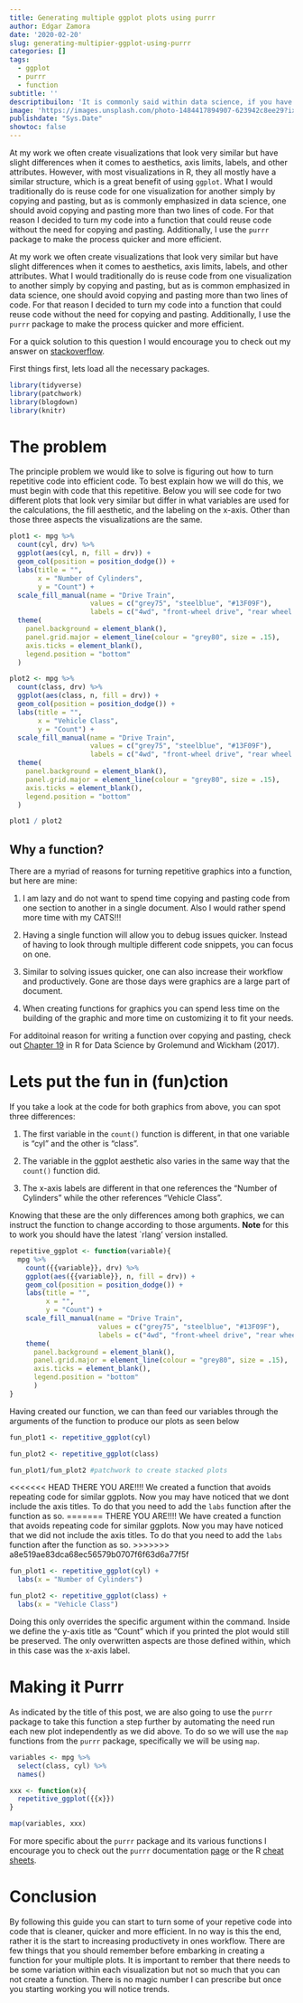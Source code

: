 ```yaml
---
title: Generating multiple ggplot plots using purrr
author: Edgar Zamora
date: '2020-02-20'
slug: generating-multipier-ggplot-using-purrr
categories: []
tags:
  - ggplot
  - purrr
  - function
subtitle: ''
descriptibuilon: 'It is commonly said within data science, if you have to copy code more than twice you should turn it into a function. For this post we will explore how to generate a function that produces similar ggplots, that vary slightly, using the rlang and purrr package. Doing so will create a more productive and cleaner workflow that should save you time.'
image: 'https://images.unsplash.com/photo-1484417894907-623942c8ee29?ixlib=rb-1.2.1&ixid=eyJhcHBfaWQiOjEyMDd9&auto=format&fit=crop&w=889&q=80'
publishdate: "Sys.Date"
showtoc: false
---
```

At my work we often create visualizations that look very similar but have slight differences when it comes to aesthetics, axis limits, labels, and other attributes. However, with most visualizations in R, they all mostly have a similar structure, which is a great benefit of using `ggplot`. What I would traditionally do is reuse code for one visualization for another simply by copying and pasting, but as is commonly emphasized in data science, one should avoid copying and pasting more than two lines of code. For that reason I decided to turn my code into a function that could reuse code without the need for copying and pasting. Additionally, I use the `purrr` package to make the process quicker and more efficient. 

At my work we often create visualizations that look very similar but have slight differences when it comes to aesthetics, axis limits, labels, and other attributes. What I would traditionally do is reuse code from one visualization to another simply by copying and pasting, but as is common emphasized in data science, one should avoid copying and pasting more than two lines of code. For that reason I decided to turn my code into a function that could reuse code without the need for copying and pasting. Additionally, I use the `purrr` package to make the process quicker and more efficient. 

For a quick solution to this question I would encourage you to check out my answer on [stackoverflow](https://stackoverflow.com/questions/57298510/how-to-generate-multiple-similar-ggplots-together/57314675#57314675).

First things first, lets load all the necessary packages. 

```r
library(tidyverse)
library(patchwork)
library(blogdown)
library(knitr)
```

# The problem

The principle problem we would like to solve is figuring out how to turn repetitive code into efficient code. To best explain how we will do this, we must begin with code that this repetitive. Below you will see code for two different plots that look very similar but differ in what variables are used for the calculations, the fill aesthetic, and the labeling on the x-axis. Other than those three aspects the visualizations are the same.

```r
plot1 <- mpg %>% 
  count(cyl, drv) %>% 
  ggplot(aes(cyl, n, fill = drv)) +
  geom_col(position = position_dodge()) +
  labs(title = "",
       x = "Number of Cylinders",
       y = "Count") +
  scale_fill_manual(name = "Drive Train",
                    values = c("grey75", "steelblue", "#13F09F"),
                    labels = c("4wd", "front-wheel drive", "rear wheel drive")) +
  theme(
    panel.background = element_blank(),
    panel.grid.major = element_line(colour = "grey80", size = .15),
    axis.ticks = element_blank(),
    legend.position = "bottom"
  )
```

```r
plot2 <- mpg %>% 
  count(class, drv) %>% 
  ggplot(aes(class, n, fill = drv)) +
  geom_col(position = position_dodge()) +
  labs(title = "",
       x = "Vehicle Class",
       y = "Count") +
  scale_fill_manual(name = "Drive Train",
                    values = c("grey75", "steelblue", "#13F09F"),
                    labels = c("4wd", "front-wheel drive", "rear wheel drive")) +
  theme(
    panel.background = element_blank(),
    panel.grid.major = element_line(colour = "grey80", size = .15),
    axis.ticks = element_blank(),
    legend.position = "bottom"
  )
```


```r
plot1 / plot2
```

## Why a function?

There are a myriad of reasons for turning repetitive graphics into a function, but here are mine:

1. I am lazy and do not want to spend time copying and pasting code from one section to another in a single document. Also I would rather spend more time with my CATS!!!

2. Having a single function will allow you to debug issues quicker. Instead of having to look through multiple different code snippets, you can focus on one.

3. Similar to solving issues quicker, one can also increase their workflow and productively. Gone are those days were graphics are a large part of document. 

4. When creating functions for graphics you can spend less time on the building of the graphic and more time on customizing it to fit your needs.

For additoinal reason for writing a function over copying and pasting, check out [Chapter 19](https://r4ds.had.co.nz/functions.html) in R for Data Science by Grolemund and Wickham (2017). 


# Lets put the fun in (fun)ction 

If you take a look at the code for both graphics from above, you can spot three differences:

1. The first variable in the `count()` function is different, in that one variable is "cyl" and the other is "class". 

2. The variable in the ggplot aesthetic also varies in the same way that the `count()` function did. 
3. The x-axis labels are different in that one references the "Number of Cylinders" while the other references "Vehicle Class".

Knowing that these are the only differences among both graphics, we can instruct the function to change according to those arguments. **Note** for this to work you should have the latest `rlang' version installed. 

```r
repetitive_ggplot <- function(variable){
  mpg %>% 
    count({{variable}}, drv) %>% 
    ggplot(aes({{variable}}, n, fill = drv)) +
    geom_col(position = position_dodge()) + 
    labs(title = "",
         x = "",
         y = "Count") +
    scale_fill_manual(name = "Drive Train",
                      values = c("grey75", "steelblue", "#13F09F"),
                      labels = c("4wd", "front-wheel drive", "rear wheel drive")) +
    theme(
      panel.background = element_blank(),
      panel.grid.major = element_line(colour = "grey80", size = .15),
      axis.ticks = element_blank(),
      legend.position = "bottom"
      )
}
```

Having created our function, we can than feed our variables through the arguments of the function to produce our plots as seen below

```r
fun_plot1 <- repetitive_ggplot(cyl)

fun_plot2 <- repetitive_ggplot(class)

fun_plot1/fun_plot2 #patchwork to create stacked plots

```

<<<<<<< HEAD
THERE YOU ARE!!!! We created a function that avoids repeating code for similar ggplots. Now you may have noticed that we dont include the axis titles. To do that you need to add the `labs` function after the function as so.
=======
THERE YOU ARE!!!! We have created a function that avoids repeating code for similar ggplots. Now you may have noticed that we did not include the axis titles. To do that you need to add the `labs` function after the function as so.
>>>>>>> a8e519ae83dca68ec56579b0707f6f63d6a77f5f

```r
fun_plot1 <- repetitive_ggplot(cyl) +
  labs(x = "Number of Cylinders")

fun_plot2 <- repetitive_ggplot(class) +
  labs(x = "Vehicle Class")

```

Doing this only overrides the specific argument within the command. Inside we define the y-axis title as "Count" which if you printed the plot would still be preserved. The only overwritten aspects are those defined within, which in this case was the x-axis label. 

# Making it Purrr

As indicated by the title of this post, we are also going to use the `purrr` package to take this function a step further by automating the need run each new plot independently as we did above. To do so we will use the `map` functions from the `purrr` package, specifically we will be using `map`.

```r
variables <- mpg %>% 
  select(class, cyl) %>% 
  names()

xxx <- function(x){
  repetitive_ggplot({{x}})
}

map(variables, xxx)

```

For more specific about the `purrr` package and its various functions I encourage you to check out the `purrr` documentation [page](https://purrr.tidyverse.org) or the R [cheat sheets](https://rstudio.com/resources/cheatsheets/).

# Conclusion

By following this guide you can start to turn some of your repetive code into code that is cleaner, quicker and more efficient. In no way is this the end, rather it is the start to increasing productivety in ones workflow. There are few things that you should remember before embarking in creating a function for your multiple plots. It is important to rember that there needs to be some variation within each visualization but not so much that you can not create a function. There is no magic number I can prescribe but once you starting working you will notice trends. 

